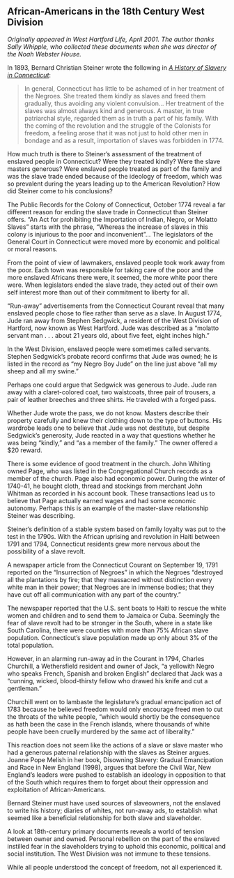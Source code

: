 ## African-Americans in the 18th Century West Division {-}

*Originally appeared in West Hartford Life, April 2001. The author thanks Sally Whipple, who collected these documents when she was director of the Noah Webster House.*

In 1893, Bernard Christian Steiner wrote the following in *[A History of Slavery in Connecticut](https://archive.org/details/histslaveryconn00steirich)*:

> In general, Connecticut has little to be ashamed of in her treatment of the Negroes. She treated them kindly as slaves and freed them gradually, thus avoiding any violent convulsion… Her treatment of the slaves was almost always kind and generous. A master, in true patriarchal style, regarded them as in truth a part of his family. With the coming of the revolution and the struggle of the Colonists for freedom, a feeling arose that it was not just to hold other men in bondage and as a result, importation of slaves was forbidden in 1774.

How much truth is there to Steiner’s assessment of the treatment of enslaved people in Connecticut? Were they treated kindly? Were the slave masters generous? Were enslaved people treated as part of the family and was the slave trade ended because of the ideology of freedom, which was so prevalent during the years leading up to the American Revolution? How did Steiner come to his conclusions?

The Public Records for the Colony of Connecticut, October 1774 reveal a far different reason for ending the slave trade in Connecticut than Steiner offers. “An Act for prohibiting the Importation of Indian, Negro, or Molatto Slaves” starts with the phrase, “Whereas the increase of slaves in this colony is injurious to the poor and inconvenient”… The legislators of the General Court in Connecticut were moved more by economic and political or moral reasons.

From the point of view of lawmakers, enslaved people took work away from the poor. Each town was responsible for taking care of the poor and the more enslaved Africans there were, it seemed, the more white poor there were. When legislators ended the slave trade, they acted out of their own self interest more than out of their commitment to liberty for all.

“Run-away” advertisements from the Connecticut Courant reveal that many enslaved people chose to flee rather than serve as a slave. In August 1774, Jude ran away from Stephen Sedgwick, a resident of the West Division of Hartford, now known as West Hartford. Jude was described as a "molatto servant man . . . about 21 years old, about five feet, eight inches high."

In the West Division, enslaved people were sometimes called servants. Stephen Sedgwick's probate record confirms that Jude was owned; he is listed in the record as "my Negro Boy Jude" on the line just above "all my sheep and all my swine.”

Perhaps one could argue that Sedgwick was generous to Jude. Jude ran away with a claret-colored coat, two waistcoats, three pair of trousers, a pair of leather breeches and three shirts. He traveled with a forged pass.

Whether Jude wrote the pass, we do not know. Masters describe their property carefully and knew their clothing down to the type of buttons. His wardrobe leads one to believe that Jude was not destitute, but despite Sedgwick’s generosity, Jude reacted in a way that questions whether he was being “kindly,” and “as a member of the family.” The owner offered a $20 reward.

There is some evidence of good treatment in the church. John Whiting owned Page, who was listed in the Congregational Church records as a member of the church. Page also had economic power. During the winter of 1740-41, he bought cloth, thread and stockings from merchant John Whitman as recorded in his account book. These transactions lead us to believe that Page actually earned wages and had some economic autonomy. Perhaps this is an example of the master-slave relationship Steiner was describing.

Steiner's definition of a stable system based on family loyalty was put to the test in the 1790s. With the African uprising and revolution in Haiti between 1791 and 1794, Connecticut residents grew more nervous about the possibility of a slave revolt.

A newspaper article from the Connecticut Courant on September 19, 1791 reported on the “Insurrection of Negroes" in which the Negroes "destroyed all the plantations by fire; that they massacred without distinction every white man in their power; that Negroes are in immense bodies; that they have cut off all communication with any part of the country."

The newspaper reported that the U.S. sent boats to Haiti to rescue the white women and children and to send them to Jamaica or Cuba. Seemingly the fear of slave revolt had to be stronger in the South, where in a state like South Carolina, there were counties with more than 75% African slave population. Connecticut’s slave population made up only about 3% of the total population.

However, in an alarming run-away ad in the Courant in 1794, Charles Churchill, a Wethersfield resident and owner of Jack, “a yellowith Negro who speaks French, Spanish and broken English" declared that Jack was a "cunning, wicked, blood-thirsty fellow who drawed his knife and cut a gentleman."

Churchill went on to lambaste the legislature's gradual emancipation act of 1783 because he believed freedom would only encourage freed men to cut the throats of the white people, "which would shortly be the consequence as hath been the case in the French islands, where thousands of white people have been cruelly murdered by the same act of liberality."

This reaction does not seem like the actions of a slave or slave master who had a generous paternal relationship with the slaves as Steiner argues. Joanne Pope Melish in her book, Disowning Slavery: Gradual Emancipation and Race in New England (1998), argues that before the Civil War, New England's leaders were pushed to establish an ideology in opposition to that of the South which requires them to forget about their oppression and exploitation of African-Americans.

Bernard Steiner must have used sources of slaveowners, not the enslaved to write his history; diaries of whites, not run-away ads, to establish what seemed like a beneficial relationship for both slave and slaveholder.

A look at 18th-century primary documents reveals a world of tension between owner and owned. Personal rebellion on the part of the enslaved instilled fear in the slaveholders trying to uphold this economic, political and social institution. The West Division was not immune to these tensions.

While all people understood the concept of freedom, not all experienced it.
